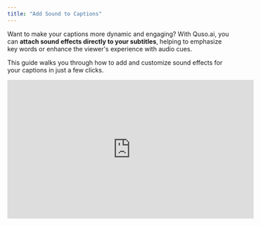 ```yaml
---
title: "Add Sound to Captions"
---
```


Want to make your captions more dynamic and engaging? With Quso.ai, you can **attach sound effects directly to your subtitles**, helping to emphasize key words or enhance the viewer's experience with audio cues.

This guide walks you through how to add and customize sound effects for your captions in just a few clicks.

<iframe width="560" height="315" src="https://www.youtube.com/embed/VxEWB0NCMwg?si=d94GN13ja0wnbwl3" title="YouTube video player" frameborder="0" allow="accelerometer; autoplay; clipboard-write; encrypted-media; gyroscope; picture-in-picture; web-share" referrerpolicy="strict-origin-when-cross-origin" allowfullscreen />

---

## 🔊 How to Add Sound to Captions

### **Step 1: Open the Editor**

- From your [Quso.ai](http://Quso.ai) dashboard, open the project you want to edit.
- Click **Edit** to enter the video editor.

![Edit Captions1 Jp](/images/edit-captions1.jpg)

---

### **Step 2: Go to the Subtitles Tab**

- On the left-hand panel, click on **Subtitles** to view your caption lines.

![Edit Captions2 Jp](/images/edit-captions2.jpg)

---

### **Step 3: Select a Caption and Add a Sound Effect**

- Next to each subtitle, you'll see a **sound effects icon**.
- Click it to open the **sound effect library**.

![Captions Sound Effect Jp](/images/captions-sound-effect.jpg)

---

### **Step 4: Choose and Adjust**

- **Choose your desired sound effect** from the list.
- Use the volume slider to **adjust the intensity** of the sound.

---

### **Step 5: Confirm and Repeat**

- Confirm your selection to attach the sound to that caption.
- Repeat the process for any other subtitles where you’d like to add sound effects.

---

## ✅ You're All Set\!

Adding sound effects to captions is a simple but powerful way to bring energy and emotion to your content. It helps maintain viewer attention and gives your videos a more polished, professional feel.

Need help selecting the right effect? Reach out to our support team — we’re here to help\!